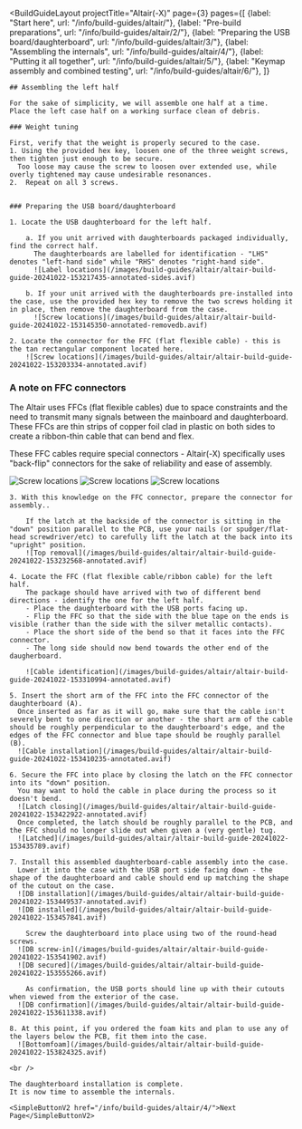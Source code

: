 ---
---


<BuildGuideLayout 
	projectTitle="Altair(-X)"
  page={3}
  pages={[
    {label: "Start here", url: "/info/build-guides/altair/"},
    {label: "Pre-build preparations", url: "/info/build-guides/altair/2/"},
    {label: "Preparing the USB board/daughterboard", url: "/info/build-guides/altair/3/"},
    {label: "Assembling the internals", url: "/info/build-guides/altair/4/"},
    {label: "Putting it all together", url: "/info/build-guides/altair/5/"},
    {label: "Keymap assembly and combined testing", url: "/info/build-guides/altair/6/"},
  ]}
>

  <AltMarkdownRenderer>

    ## Assembling the left half

    For the sake of simplicity, we will assemble one half at a time.  
    Place the left case half on a working surface clean of debris.  

    ### Weight tuning

    First, verify that the weight is properly secured to the case.
    1. Using the provided hex key, loosen one of the three weight screws, then tighten just enough to be secure.  
      Too loose may cause the screw to loosen over extended use, while overly tightened may cause undesirable resonances.  
    2.  Repeat on all 3 screws.  
      

    ### Preparing the USB board/daughterboard

    1. Locate the USB daughterboard for the left half.  

        a. If you unit arrived with daughterboards packaged individually, find the correct half.  
          The daughterboards are labelled for identification - "LHS" denotes "left-hand side" while "RHS" denotes "right-hand side".  
          ![Label locations](/images/build-guides/altair/altair-build-guide-20241022-153217435-annotated-sides.avif)
    
        b. If your unit arrived with the daughterboards pre-installed into the case, use the provided hex key to remove the two screws holding it in place, then remove the daughterboard from the case.  
          ![Screw locations](/images/build-guides/altair/altair-build-guide-20241022-153145350-annotated-removedb.avif)

    2. Locate the connector for the FFC (flat flexible cable) - this is the tan rectangular component located here.
        ![Screw locations](/images/build-guides/altair/altair-build-guide-20241022-153203334-annotated.avif)

<div class="bg-zinc-100 rounded-sm px-4 lg:px-6 py-4">

  ### A note on FFC connectors

  The Altair uses FFCs (flat flexible cables) due to space constraints and the need to transmit many signals between the mainboard and daughterboard.  
  These FFCs are thin strips of copper foil clad in plastic on both sides to create a ribbon-thin cable that can bend and flex.  

  These FFC cables require special connectors - Altair(-X) specifically uses "back-flip" connectors for the sake of reliability and ease of assembly.  

  ![Screw locations](/images/build-guides/altair/ffc-conn-explanation-1.png)
  ![Screw locations](/images/build-guides/altair/ffc-conn-explanation-2.png)
  ![Screw locations](/images/build-guides/altair/ffc-conn-explanation-3.png)
  
  
</div>

    3. With this knowledge on the FFC connector, prepare the connector for assembly..  

        If the latch at the backside of the connector is sitting in the "down" position parallel to the PCB, use your nails (or spudger/flat-head screwdriver/etc) to carefully lift the latch at the back into its "upright" position.
        ![Top removal](/images/build-guides/altair/altair-build-guide-20241022-153232568-annotated.avif)

    4. Locate the FFC (flat flexible cable/ribbon cable) for the left half.  
        The package should have arrived with two of different bend directions - identify the one for the left half.
        - Place the daughterboard with the USB ports facing up.  
        - Flip the FFC so that the side with the blue tape on the ends is visible (rather than the side with the silver metallic contacts).  
        - Place the short side of the bend so that it faces into the FFC connector.  
        - The long side should now bend towards the other end of the daugherboard.  
        
        ![Cable identification](/images/build-guides/altair/altair-build-guide-20241022-153310994-annotated.avif)  

    5. Insert the short arm of the FFC into the FFC connector of the daughterboard (A).  
      Once inserted as far as it will go, make sure that the cable isn't severely bent to one direction or another - the short arm of the cable should be roughly perpendicular to the daughterboard's edge, and the edges of the FFC connector and blue tape should be roughly parallel (B).  
      ![Cable installation](/images/build-guides/altair/altair-build-guide-20241022-153410235-annotated.avif)

    6. Secure the FFC into place by closing the latch on the FFC connector into its "down" position.  
      You may want to hold the cable in place during the process so it doesn't bend.  
      ![Latch closing](/images/build-guides/altair/altair-build-guide-20241022-153422922-annotated.avif)  
      Once completed, the latch should be roughly parallel to the PCB, and the FFC should no longer slide out when given a (very gentle) tug.
      ![Latched](/images/build-guides/altair/altair-build-guide-20241022-153435789.avif)

    7. Install this assembled daughterboard-cable assembly into the case.  
      Lower it into the case with the USB port side facing down - the shape of the daughterboard and cable should end up matching the shape of the cutout on the case.
      ![DB installation](/images/build-guides/altair/altair-build-guide-20241022-153449537-annotated.avif)
      ![DB installed](/images/build-guides/altair/altair-build-guide-20241022-153457841.avif)  
        
        Screw the daughterboard into place using two of the round-head screws.  
      ![DB screw-in](/images/build-guides/altair/altair-build-guide-20241022-153541902.avif)
      ![DB secured](/images/build-guides/altair/altair-build-guide-20241022-153555266.avif)
        
        As confirmation, the USB ports should line up with their cutouts when viewed from the exterior of the case.  
      ![DB confirmation](/images/build-guides/altair/altair-build-guide-20241022-153611338.avif)

    8. At this point, if you ordered the foam kits and plan to use any of the layers below the PCB, fit them into the case.
      ![Bottomfoam](/images/build-guides/altair/altair-build-guide-20241022-153824325.avif)

    <br />
    
    The daughterboard installation is complete.  
    It is now time to assemble the internals.

    <SimpleButtonV2 href="/info/build-guides/altair/4/">Next Page</SimpleButtonV2>
    
    
  </AltMarkdownRenderer>
			
</BuildGuideLayout>


